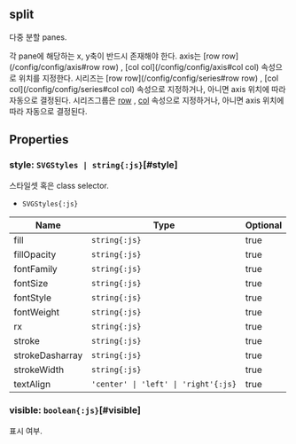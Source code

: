 ## **split**
다중 분할 panes.

각 pane에 해당하는 x, y축이 반드시 존재해야 한다.
axis는 [row row](/config/config/axis#row row) , [col col](/config/config/axis#col col) 속성으로 위치를 지정한다.
시리즈는 [row row](/config/config/series#row row) , [col col](/config/config/series#col col) 속성으로 지정하거나, 아니면 axis 위치에 따라 자동으로 결정된다.
시리즈그룹은 [row](/docs/api/classes/row) , [col](/docs/api/classes/col) 속성으로 지정하거나, 아니면 axis 위치에 따라 자동으로 결정된다.
## Properties

### style: `SVGStyles | string{:js}`[#style]
스타일셋 혹은 class selector.  
- `SVGStyles{:js}` 

| Name | Type | Optional |  
| ----- | ----- | ----- |  
| fill | `string{:js}` | true |  
| fillOpacity | `string{:js}` | true |  
| fontFamily | `string{:js}` | true |  
| fontSize | `string{:js}` | true |  
| fontStyle | `string{:js}` | true |  
| fontWeight | `string{:js}` | true |  
| rx | `string{:js}` | true |  
| stroke | `string{:js}` | true |  
| strokeDasharray | `string{:js}` | true |  
| strokeWidth | `string{:js}` | true |  
| textAlign | `'center' \| 'left' \| 'right'{:js}` | true |<DefaultValue value="undefined" contents=""></DefaultValue>
### visible: `boolean{:js}`[#visible]
표시 여부.  
<DefaultValue value="true" contents=""></DefaultValue>